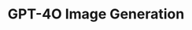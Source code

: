 ---
title: "GPT-4O Image Generation"
openapi: './gpt-4o-image-generation.json POST /v1/images/generations'
---